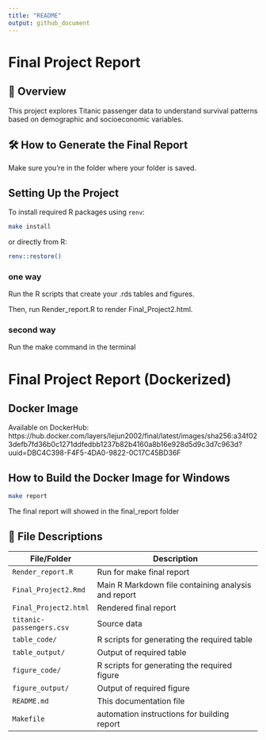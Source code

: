 ```yaml
---
title: "README"
output: github_document
---
```

# Final Project Report

## 📄 Overview

This project explores Titanic passenger data to understand survival patterns based on demographic and socioeconomic variables. 

## 🛠️ How to Generate the Final Report
Make sure you're in the folder where your folder is saved.

## Setting Up the Project

To install required R packages using `renv`:

```bash
make install
```
or  directly from R:
```bash
renv::restore()
```

### one way
Run the R scripts that create your .rds tables and figures.

Then, run Render_report.R to render Final_Project2.html.

### second way
Run the make command in the terminal

# Final Project Report (Dockerized)

##  Docker Image
Available on DockerHub: https://hub.docker.com/layers/lejun2002/final/latest/images/sha256:a34f023defb7fd36b0c1271ddfedbb1237b82b4160a8b16e928d5d9c3d7c963d?uuid=DBC4C398-F4F5-4DA0-9822-0C17C45BD36F

##  How to Build the Docker Image for Windows

```bash
make report
```
The final report will showed in the final_report folder

## 📁 File Descriptions

| File/Folder              | Description                                              |
|--------------------------|----------------------------------------------------------|
| `Render_report.R`        | Run for make final report
| `Final_Project2.Rmd`     | Main R Markdown file containing analysis and report      |
| `Final_Project2.html`    | Rendered final report                                    |
| `titanic-passengers.csv` | Source data                                              |
| `table_code/`            | R scripts for generating the required table              |
| `table_output/`          | Output of required table                                 |
| `figure_code/`           | R scripts for generating the required figure             |
| `figure_output/`         | Output of required figure                                |
| `README.md`              | This documentation file                                  |
| `Makefile`               |  automation instructions for building report             |
